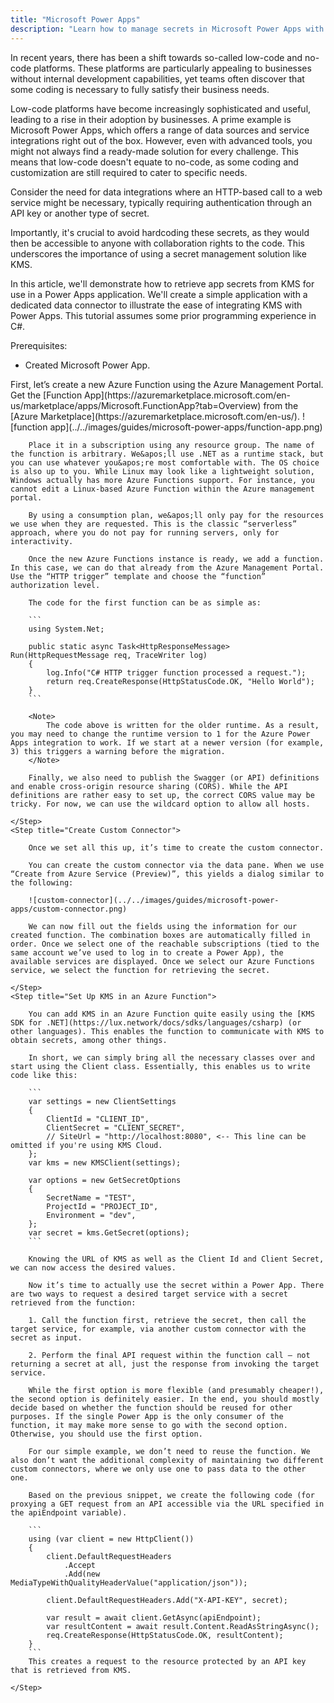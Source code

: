 ```yaml
---
title: "Microsoft Power Apps"
description: "Learn how to manage secrets in Microsoft Power Apps with KMS."
---
```

In recent years, there has been a shift towards so-called low-code and no-code platforms. These platforms are particularly appealing to businesses without internal development capabilities, yet teams often discover that some coding is necessary to fully satisfy their business needs.

Low-code platforms have become increasingly sophisticated and useful, leading to a rise in their adoption by businesses. A prime example is Microsoft Power Apps, which offers a range of data sources and service integrations right out of the box. However, even with advanced tools, you might not always find a ready-made solution for every challenge. This means that low-code doesn't equate to no-code, as some coding and customization are still required to cater to specific needs.

Consider the need for data integrations where an HTTP-based call to a web service might be necessary, typically requiring authentication through an API key or another type of secret.

Importantly, it's crucial to avoid hardcoding these secrets, as they would then be accessible to anyone with collaboration rights to the code. This underscores the importance of using a secret management solution like KMS.

In this article, we'll demonstrate how to retrieve app secrets from KMS for use in a Power Apps application. We'll create a simple application with a dedicated data connector to illustrate the ease of integrating KMS with Power Apps. This tutorial assumes some prior programming experience in C#.

Prerequisites: 
- Created Microsoft Power App.

<Steps>
    <Step title="Integrate an Azure Function Call">
        First, let’s create a new Azure Function using the Azure Management Portal. Get the [Function App](https://azuremarketplace.microsoft.com/en-us/marketplace/apps/Microsoft.FunctionApp?tab=Overview) from the [Azure Marketplace](https://azuremarketplace.microsoft.com/en-us/).
        ![function app](../../images/guides/microsoft-power-apps/function-app.png)

        Place it in a subscription using any resource group. The name of the function is arbitrary. We&apos;ll use .NET as a runtime stack, but you can use whatever you&apos;re most comfortable with. The OS choice is also up to you. While Linux may look like a lightweight solution, Windows actually has more Azure Functions support. For instance, you cannot edit a Linux-based Azure Function within the Azure management portal.
    
        By using a consumption plan, we&apos;ll only pay for the resources we use when they are requested. This is the classic “serverless” approach, where you do not pay for running servers, only for interactivity.

        Once the new Azure Functions instance is ready, we add a function. In this case, we can do that already from the Azure Management Portal. Use the “HTTP trigger” template and choose the “function” authorization level.

        The code for the first function can be as simple as:

        ```
        using System.Net;

        public static async Task<HttpResponseMessage> Run(HttpRequestMessage req, TraceWriter log)
        {
            log.Info("C# HTTP trigger function processed a request.");
            return req.CreateResponse(HttpStatusCode.OK, "Hello World");
        }
        ```

        <Note>
            The code above is written for the older runtime. As a result, you may need to change the runtime version to 1 for the Azure Power Apps integration to work. If we start at a newer version (for example, 3) this triggers a warning before the migration.
        </Note>

        Finally, we also need to publish the Swagger (or API) definitions and enable cross-origin resource sharing (CORS). While the API definitions are rather easy to set up, the correct CORS value may be tricky. For now, we can use the wildcard option to allow all hosts.

    </Step>
    <Step title="Create Custom Connector">

        Once we set all this up, it’s time to create the custom connector.

        You can create the custom connector via the data pane. When we use “Create from Azure Service (Preview)”, this yields a dialog similar to the following:

        ![custom-connector](../../images/guides/microsoft-power-apps/custom-connector.png)

        We can now fill out the fields using the information for our created function. The combination boxes are automatically filled in order. Once we select one of the reachable subscriptions (tied to the same account we’ve used to log in to create a Power App), the available services are displayed. Once we select our Azure Functions service, we select the function for retrieving the secret.

    </Step>
    <Step title="Set Up KMS in an Azure Function">

        You can add KMS in an Azure Function quite easily using the [KMS SDK for .NET](https://lux.network/docs/sdks/languages/csharp) (or other languages). This enables the function to communicate with KMS to obtain secrets, among other things.

        In short, we can simply bring all the necessary classes over and start using the Client class. Essentially, this enables us to write code like this:

        ```
        var settings = new ClientSettings
        {
            ClientId = "CLIENT_ID",
            ClientSecret = "CLIENT_SECRET",
            // SiteUrl = "http://localhost:8080", <-- This line can be omitted if you're using KMS Cloud.
        };
        var kms = new KMSClient(settings);

        var options = new GetSecretOptions
        {
            SecretName = "TEST",
            ProjectId = "PROJECT_ID",
            Environment = "dev",
        };
        var secret = kms.GetSecret(options);
        ```

        Knowing the URL of KMS as well as the Client Id and Client Secret, we can now access the desired values.

        Now it’s time to actually use the secret within a Power App. There are two ways to request a desired target service with a secret retrieved from the function:

        1. Call the function first, retrieve the secret, then call the target service, for example, via another custom connector with the secret as input.

        2. Perform the final API request within the function call — not returning a secret at all, just the response from invoking the target service.

        While the first option is more flexible (and presumably cheaper!), the second option is definitely easier. In the end, you should mostly decide based on whether the function should be reused for other purposes. If the single Power App is the only consumer of the function, it may make more sense to go with the second option. Otherwise, you should use the first option.

        For our simple example, we don’t need to reuse the function. We also don’t want the additional complexity of maintaining two different custom connectors, where we only use one to pass data to the other one.

        Based on the previous snippet, we create the following code (for proxying a GET request from an API accessible via the URL specified in the apiEndpoint variable).

        ```
        using (var client = new HttpClient())
        {
            client.DefaultRequestHeaders
                .Accept
                .Add(new MediaTypeWithQualityHeaderValue("application/json"));

            client.DefaultRequestHeaders.Add("X-API-KEY", secret);

            var result = await client.GetAsync(apiEndpoint);
            var resultContent = await result.Content.ReadAsStringAsync();
            req.CreateResponse(HttpStatusCode.OK, resultContent);
        }
        ```
        This creates a request to the resource protected by an API key that is retrieved from KMS.

    </Step>
</Steps>